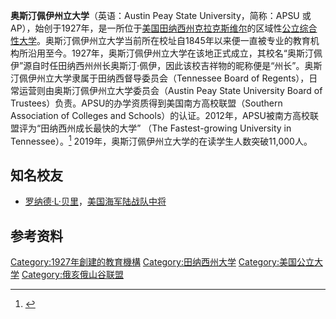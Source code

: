 {{Infobox university
|name = 奥斯汀佩伊州立大学
|native_name = Austin Peay State University
|image = Austin_Peay_State_University_seal.svg
|image_upright = 0.6
|established = {{start date|1927}}
|type = [[公立大学|公立大学]]
|endowment = $2200万<ref>{{cite web |title=U.S. and Canadian Institutions Listed by Fiscal Year 2013 Endowment Market Value and Percentage Change in Endowment Market Value from FY 2012 to FY 2013 |publisher=National Association of College and University Business Officers |date=June 30, 2011 |url=http://www.nacubo.org/Documents/EndowmentFiles/2013NCSEEndowmentMarket%20ValuesRevisedFeb142014.pdf |url-status=no |archiveurl=https://web.archive.org/web/20140513140816/http://www.nacubo.org/Documents/EndowmentFiles/2013NCSEEndowmentMarket%20ValuesRevisedFeb142014.pdf |archivedate=2014-05-13 |access-date=2020-08-16 }}</ref>
|president = 阿莉莎·怀特<br/>（Alisa White）
|city = [[克拉克斯维尔_(田纳西州)|克拉克斯维尔]]
|state = [[田纳西州|田纳西州]]
|country = {{USA}}
|staff = 629<ref>As of Fall 2009 semester. {{Cite web|title=Total Employees By Employment Status, Gender, and Ethnicity |work=2009 Employees Data |publisher=Austin Peay State University Office of Institutional Research and Effectiveness |url=http://www.apsu.edu/sites/apsu.edu/files/ire/TotalEmployees2009-10.pdf |accessdate=December 3, 2010 }}{{dead link|date=October 2016 |bot=InternetArchiveBot |fix-attempted=yes }}</ref>
|faculty = 550<ref>As of Fall 2009 semester. {{Cite web |title=Faculty By Gender, Tenure Status, and Ethnicity |work=2009 Faculty Data |publisher=Austin Peay State University Office of Institutional Research and Effectiveness |url=http://www.apsu.edu/sites/apsu.edu/files/ire/Faculty_Gender_Status_Ethnicity.pdf |accessdate=December 3, 2010 |url-status=yes |archiveurl=https://web.archive.org/web/20110615114231/http://www.apsu.edu/sites/apsu.edu/files/ire/Faculty_Gender_Status_Ethnicity.pdf |archivedate=2011-06-15 }}</ref>
|undergrad = 9,835
|postgrad = 888
|campus = 城区，约为{{convert|182|acre|km2}}
|mascot = 奥斯汀佩伊州长<br/>（Austin Peay Governors）
|athletics = [[NCAA第一级别|NCAA第一级别]] – <br>[[俄亥俄山谷联盟|俄亥俄山谷联盟]]
|colors = 红色和白色<ref>{{cite manual |url=https://www.apsu.edu/pr-marketing/branding/APSUStyleGuide.pdf |title=Austin Peay State University Official Logos and Trademarks – Usage and Style Guide |accessdate=August 1, 2018 |archive-url=https://web.archive.org/web/20180801201356/https://www.apsu.edu/pr-marketing/branding/APSUStyleGuide.pdf |archive-date=2018-08-01 |url-status=yes }}</ref><br>{{color box|#FF0000}} {{color box|#FFFFFF}}
|website = {{url|www.apsu.edu}}
|logo = Austin Peay State University logo.svg
|logo_size = 200
}}

'''奥斯汀佩伊州立大学'''（英语：Austin Peay State University，简称：APSU 或 AP），始创于1927年，是一所位于[[美国|美国]][[田纳西州|田纳西州]][[克拉克斯维尔_(田纳西州)|克拉克斯维尔]]的区域性[[公立|公立]][[综合性大学|综合性大学]]。奥斯汀佩伊州立大学当前所在校址自1845年以来便一直被专业的教育机构所沿用至今。1927年，奥斯汀佩伊州立大学在该地正式成立，其校名“奥斯汀佩伊”源自时任田纳西州州长奥斯汀·佩伊，因此该校吉祥物的昵称便是“州长”。奥斯汀佩伊州立大学隶属于田纳西督导委员会（Tennessee Board of Regents），日常运营则由奥斯汀佩伊州立大学委员会（Austin Peay State University Board of Trustees）负责。APSU的办学资质得到美国南方高校联盟（Southern Association of Colleges and Schools）的认证。2012年，APSU被南方高校联盟评为“田纳西州成长最快的大学” （The Fastest-growing University in Tennessee）。<ref>{{cite web|last=Green |first=Tavia |title=Austin Peay State University continues growth, Nashville State opens doors |url=http://www.theleafchronicle.com/article/20121227/NEWS01/312260034/Austin-Peay-State-University-continues-growth-Nashville-State-opens-doors |work=The Leaf Chronicle |publisher=Clarksville Leaf Chronicle |accessdate=December 28, 2012 }}{{dead link|date=October 2016 |bot=InternetArchiveBot |fix-attempted=yes }}</ref> 2019年，奥斯汀佩伊州立大学的在读学生人数突破11,000人。

==知名校友==
*[[罗纳德·L·贝里|罗纳德·L·贝里]]，[[美国海军陆战队|美国海军陆战队]][[中将|中将]]

==参考资料==
<references/>

{{田纳西州公立大学}}
{{俄亥俄山谷联盟}}

[[Category:1927年創建的教育機構|Category:1927年創建的教育機構]]

[[Category:田纳西州大学|Category:田纳西州大学]]
[[Category:美国公立大学|Category:美国公立大学]]

[[Category:俄亥俄山谷联盟|Category:俄亥俄山谷联盟]]
